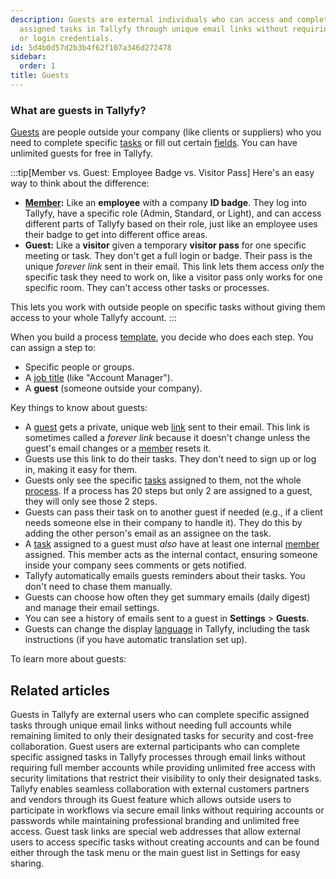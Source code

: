 ```yaml
---
description: Guests are external individuals who can access and complete specific
  assigned tasks in Tallyfy through unique email links without requiring a full account
  or login credentials.
id: 5d4b0d57d2b3b4f62f107a346d272478
sidebar:
  order: 1
title: Guests
---
```


### What are guests in Tallyfy?

[Guests](/products/pro/documenting/guests/) are people outside your company (like clients or suppliers) who you need to complete specific [tasks](/products/pro/tracking-and-tasks/tasks/) or fill out certain [fields](/products/pro/tracking-and-tasks/tasks/what-are-form-fields-in-tallyfy/). You can have unlimited guests for free in Tallyfy.

:::tip[Member vs. Guest: Employee Badge vs. Visitor Pass]
Here's an easy way to think about the difference:

- **[Member](/products/pro/documenting/members/):** Like an **employee** with a company **ID badge**. They log into Tallyfy, have a specific role (Admin, Standard, or Light), and can access different parts of Tallyfy based on their role, just like an employee uses their badge to get into different office areas.
- **Guest:** Like a **visitor** given a temporary **visitor pass** for one specific meeting or task. They don't get a full login or badge. Their pass is the unique *forever link* sent in their email. This link lets them access *only* the specific task they need to work on, like a visitor pass only works for one specific room. They can't access other tasks or processes.

This lets you work with outside people on specific tasks without giving them access to your whole Tallyfy account.
:::

When you build a process [template](/products/pro/documenting/templates/), you decide who does each step. You can assign a step to:

- Specific people or groups.
- A [job title](/products/pro/documenting/templates/edit-templates/understanding-assignment-types/) (like "Account Manager").
- A **guest** (someone outside your company).

Key things to know about guests:

*   A [guest](/products/pro/documenting/guests/) gets a private, unique web [link](/products/pro/documenting/guests/how-to-find-a-guest-task-link-in-tallyfy/) sent to their email. This link is sometimes called a *forever link* because it doesn't change unless the guest's email changes or a [member](/products/pro/documenting/members/) resets it.
*   Guests use this link to do their tasks. They don't need to sign up or log in, making it easy for them.
*   Guests only see the specific [tasks](/products/pro/tracking-and-tasks/tasks/) assigned to them, not the whole [process](/products/pro/tracking-and-tasks/processes/). If a process has 20 steps but only 2 are assigned to a guest, they will only see those 2 steps.
*   Guests can pass their task on to another guest if needed (e.g., if a client needs someone else in their company to handle it). They do this by adding the other person's email as an assignee on the task.
*   A [task](/products/pro/tracking-and-tasks/tasks/) assigned to a guest must *also* have at least one internal [member](/products/pro/documenting/members/) assigned. This member acts as the internal contact, ensuring someone inside your company sees comments or gets notified.
*   Tallyfy automatically emails guests reminders about their tasks. You don't need to chase them manually.
*   Guests can choose how often they get summary emails (daily digest) and manage their email settings.
*   You can see a history of emails sent to a guest in **Settings** > **Guests**.
*   Guests can change the display [language](/products/pro/miscellaneous/how-can-i-translate-content-in-tallyfy/) in Tallyfy, including the task instructions (if you have automatic translation set up).

To learn more about guests:



<PageTree />


## Related articles
<CardGrid>
<LinkTitleCard header="<b>Guests > What is a guest</b>" href="/products/pro/documenting/guests/what-is-a-guest/" > Guests in Tallyfy are external users who can complete specific assigned tasks through unique email links without needing full accounts while remaining limited to only their designated tasks for security and cost-free collaboration. </LinkTitleCard>
<LinkTitleCard header="<b>Guests > Complete guide to guest user management</b>" href="/products/pro/documenting/guests/guest-user-guide/" > Guest users are external participants who can complete specific assigned tasks in Tallyfy processes through email links without requiring full member accounts while providing unlimited free access with security limitations that restrict their visibility to only their designated tasks. </LinkTitleCard>
<LinkTitleCard header="<b>Features > Customer facing</b>" href="/products/pro/tutorials/features/customer-facing/" > Tallyfy enables seamless collaboration with external customers partners and vendors through its Guest feature which allows outside users to participate in workflows via secure email links without requiring accounts or passwords while maintaining professional branding and unlimited free access. </LinkTitleCard>
<LinkTitleCard header="<b>Guests > Get a guest's unique link</b>" href="/products/pro/documenting/guests/how-to-find-a-guest-task-link-in-tallyfy/" > Guest task links are special web addresses that allow external users to access specific tasks without creating accounts and can be found either through the task menu or the main guest list in Settings for easy sharing. </LinkTitleCard>
</CardGrid>